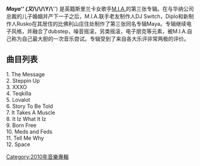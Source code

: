 {{Infobox album
|Name       = Maya (/\/\/\Y/\)
|Type       = studio
|Cover      = 
|Artist     = [[M.I.A.|M.I.A.]]
|Released   = 2010年7月7日
|Recorded   = 2009–2010
|Length     = 41:39 
|Genre      = [[Electronica|Electronica]], [[alternative_hip_hop|alternative hip hop]], [[alternative_dance|alternative dance]]
|Label      = [[N.E.E.T_Recordings|N.E.E.T.]]，[[XL_Recordings|XL]]，[[Interscope_Records|Interscope]]，[[Hostess_Entertainment|Hostess]]
|Producer   = [[Blaqstarr|Blaqstarr]], [[Rusko_(musician)|Rusko]], [[Switch_(DJ)|Switch]], Sugu Arulpragasam, John Hill, [[Diplo_(DJ)|Diplo]],  [[Derek_E._Miller|Derek E. Miller]], [[M.I.A._(artist)|M.I.A.]]
|Last album = ''[[Kala|Kala]]''<br />(2007)
|This album = '''''Maya (/\/\/\Y/\)'''''<br />(2010)
|Next album = 
|Misc = {{Singles
|Type = studio
|Name       = Maya (/\/\/\Y/\)
|singles
|single 1 = [[XXXO|XXXO]]
|single 1 date = 11 May 2010 
}}
}}
'''''Maya''''' (又 '''''/\/\/\Y/\''''') 是英籍斯里兰卡女歌手[[M.I.A.|M.I.A.]]的第三张专辑。在与华纳公司总裁的儿子婚姻并产下一子之后，M.I.A.联手老友制作人DJ Switch，Diplo和新制作人Rusko在其居住的比佛利山庄住处制作了第三张同名专辑Maya。专辑继续电子风格，并融合了dubstep，噪音摇滚，另类摇滚，电子朋克等元素，被M.I.A.自己称为自己最大胆的一次音乐尝试。专辑受到了来自各大乐评非常两极的评价。

==曲目列表==
1. The Message <br>
2. Steppin Up <br>
3. XXXO <br>
4. Teqkilla <br>
5. Lovalot <br>
6. Story To Be Told <br>
7. It Takes A Muscle <br>
8. It Iz What It Iz <br>
9. Born Free <br>
10. Meds and Feds <br>
11. Tell Me Why <br>
12. Space <br>

[[Category:2010年音樂專輯|Category:2010年音樂專輯]]